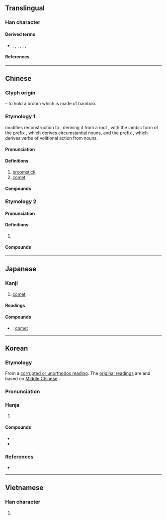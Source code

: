 {{also|篲}}
{{character info}}
==Translingual==

===Han character===
{{Han char|rn=58|rad=彐|as=08|sn=11|four=55174|canj=QJSM|ids=⿱⿰丰丰彐}}

====Derived terms====
* {{l|mul|慧}}, {{l|mul|嘒}}, {{l|mul|𦄑}}, {{l|mul|槥}}, {{l|mul|熭}}, {{l|mul|䨮}}, {{l|mul|鏏}}

====References====
{{Han ref|kx=0362.160|dkj=09927|dj=0680.310|hdz=20961.100|uh=5F57}}

----

==Chinese==
{{zh-forms|alt=篲}}

===Glyph origin===
{{Han etym}}
{{Han compound|甡|又|t1=broom|t2=hand|ls=psc}} – to hold a broom which is made of bamboo.

===Etymology 1===
{{zh-ref|Sagart (2021)}} modifies {{zh-ref|Baxter and Sagart's (2014)}} reconstruction to {{m|und|*sə-m-pʰˤut-s}}, deriving it from a root {{m|und|*pʰˤut||dust}}, with the iambic form of the prefix {{m|und|*s-}}, which derives circumstantial nouns, and the prefix {{m|und|*m-}}, which derives verbs of volitional action from nouns.

{{attn|zh|Are the pronunciations via analogy with {{zh-l|慧}}?}}

====Pronunciation====
{{zh-pron
|m=huì,suì,1nb=standard in Mainland and Taiwan,2nb=dated variant,2a=y
|m-s=hui4
|c=wai6,seoi6
|c-t=fei5
|g=fii5
|h=pfs=fi;gd=fi4
|j=hui3
|mb=hṳ̄
|md=hiê/suói/uói
|mn=xm,tw:hūi
|mn-t=hui6
|w=3hhue
|x=fei4
|mc=1+3
|oc=1,1+3
|ma=y
|cat=n
}}

====Definitions====
{{zh-hanzi}}

# [[broomstick]]
# [[comet]]

====Compounds====
{{zh-der|周期彗星|哈雷彗星|彗尾|彗星|彗氾畫塗|擁彗先驅|擁彗迎門|畢拉彗星|百武彗星}}

===Etymology 2===

====Pronunciation====
{{zh-pron
|m=wèi
|c=wai6
|dial=n
|mc=2
|oc=n,2
|cat=v
}}

====Definitions====
{{zh-hanzi}}

# {{zh-alt-form|熭}}

====Compounds====
{{zh-der|日中必彗}}

----

==Japanese==

===Kanji===
{{ja-kanji|grade=|rs=彐08}}

# [[comet]]

====Readings====
{{ja-readings
|goon=ずい, ぜい
|kanon=すい, せい
|kun=ほうき-
}}

====Compounds====
{{der-top|Compounds}}
* {{ja-r|彗星|すいせい}}: [[comet]]
{{der-bottom}}

----

==Korean==

===Etymology===
From a [[속음|corrupted or unorthodox reading]]. The [[본음|original readings]] are {{ko-l|수}} and {{ko-l|세}} based on [[Middle Chinese]] {{ltc-l|彗|id=1+3}}. 

{{collapse|
* {{hanja-dongguk|ᄊᆔᆼ〮|ssyúy}}
* {{hanja-hunmong|슈〯|syǔ|器皿|alt=篲}}
|Historical readings
|bg=#FFFFFF}}

===Pronunciation===
{{ko-hanja-pron|혜|l=y}}

===Hanja===
{{ko-hanja-search}}
{{ko-hanja|살별|혜}}

# {{hanja form of|혜|[[comet]]}}

====Compounds====
{{der-top|Compounds}}
* {{ko-l|혜성|彗星}}
* {{ko-l|^혜성가|彗星歌}}
{{der-bottom}}

===References===
* {{R:hanjadoc|3218}}

----

==Vietnamese==

===Han character===
{{vi-readings|rs=彐08|reading=tuệ}}

# {{rfdef|vi|sort=彐08}}

{{cln|vi|Han tu}}